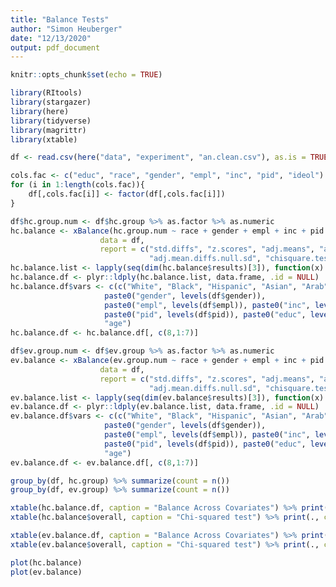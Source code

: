 ```yaml
---
title: "Balance Tests"
author: "Simon Heuberger"
date: "12/13/2020"
output: pdf_document
---
```


```r
knitr::opts_chunk$set(echo = TRUE)

library(RItools)
library(stargazer)
library(here)
library(tidyverse)
library(magrittr)
library(xtable)
```



```r
df <- read.csv(here("data", "experiment", "an.clean.csv"), as.is = TRUE)

cols.fac <- c("educ", "race", "gender", "empl", "inc", "pid", "ideol")
for (i in 1:length(cols.fac)){
    df[,cols.fac[i]] <- factor(df[,cols.fac[i]])
}

df$hc.group.num <- df$hc.group %>% as.factor %>% as.numeric
hc.balance <- xBalance(hc.group.num ~ race + gender + empl + inc + pid + educ + age, 
                    data = df, 
                    report = c("std.diffs", "z.scores", "adj.means", "adj.mean.diffs", 
                               "adj.mean.diffs.null.sd", "chisquare.test", "p.values"))
hc.balance.list <- lapply(seq(dim(hc.balance$results)[3]), function(x) hc.balance$results[ , , x])
hc.balance.df <- plyr::ldply(hc.balance.list, data.frame, .id = NULL)
hc.balance.df$vars <- c(c("White", "Black", "Hispanic", "Asian", "Arab", "Indian", "Hawaiian", "Other"), 
                     paste0("gender", levels(df$gender)), 
                     paste0("empl", levels(df$empl)), paste0("inc", levels(df$inc)), 
                     paste0("pid", levels(df$pid)), paste0("educ", levels(df$educ)), 
                     "age")
hc.balance.df <- hc.balance.df[, c(8,1:7)]

```

```r

df$ev.group.num <- df$ev.group %>% as.factor %>% as.numeric
ev.balance <- xBalance(ev.group.num ~ race + gender + empl + inc + pid + educ + age, 
                    data = df, 
                    report = c("std.diffs", "z.scores", "adj.means", "adj.mean.diffs", 
                               "adj.mean.diffs.null.sd", "chisquare.test", "p.values"))
ev.balance.list <- lapply(seq(dim(ev.balance$results)[3]), function(x) ev.balance$results[ , , x])
ev.balance.df <- plyr::ldply(ev.balance.list, data.frame, .id = NULL)
ev.balance.df$vars <- c(c("White", "Black", "Hispanic", "Asian", "Arab", "Indian", "Hawaiian", "Other"), 
                     paste0("gender", levels(df$gender)), 
                     paste0("empl", levels(df$empl)), paste0("inc", levels(df$inc)), 
                     paste0("pid", levels(df$pid)), paste0("educ", levels(df$educ)), 
                     "age")
ev.balance.df <- ev.balance.df[, c(8,1:7)]

```


```r
group_by(df, hc.group) %>% summarize(count = n())
group_by(df, ev.group) %>% summarize(count = n())

```

\clearpage

\begin{verbatim}
group.num ~ race + gender + empl + inc + pid + educ + age, data = df.first.omit, 
    report = c("std.diffs", "z.scores", "adj.means", "adj.mean.diffs", 
    "adj.mean.diffs.null.sd", "chisquare.test", "p.values")
\end{verbatim}                               
                              

```r
xtable(hc.balance.df, caption = "Balance Across Covariates") %>% print(., comment=FALSE, include.rownames=FALSE)
xtable(hc.balance$overall, caption = "Chi-squared test") %>% print(., comment = FALSE, include.rownames=FALSE)

xtable(ev.balance.df, caption = "Balance Across Covariates") %>% print(., comment=FALSE, include.rownames=FALSE)
xtable(ev.balance$overall, caption = "Chi-squared test") %>% print(., comment = FALSE, include.rownames=FALSE)
```

\clearpage


```r
plot(hc.balance)
plot(ev.balance)
```



